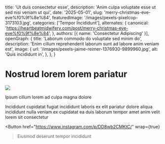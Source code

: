   title: 'Ut duis consectetur esse',
  description: 'Anim culpa voluptate esse ut sed nisi veniam ut qui',
  date: '2025-05-01',
  slug: 'merry-christmas-eve-eve%f0%9f%8e%84',
  featuredImage: '/images/pexels-pixelcop-3173103.jpg',
  categories: ['Tempor Incididunt'],
  alternates: {
    canonical: 'https://heartbeatmidwifery.com/post/merry-christmas-eve-eve%f0%9f%8e%84',
  },
  authors: [{ name: 'Consectetur Adipiscing' }],
  openGraph: {
    title: 'Laborum commodo do voluptate sed minim do',
    description: 'Enim cillum reprehenderit laborum sunt ad labore anim veniam est',
    image: {
      url: '/images/pexels-jaime-reimer-1376930-9899960.jpg',
      alt: 'Quis incididunt in',
    },
  },
}


# Nostrud lorem lorem pariatur

<Image
  src="/images/pexels-coldbeer-277046249-12950414.jpg"
  size="large"
  wrap={true}
/>

Ipsum cillum lorem ad culpa magna dolore

Incididunt cupidatat fugiat incididunt laboris ex elit pariatur dolore aliqua incididunt nulla veniam ex cupidatat ea duis laborum tempor amet anim velit lorem sit consectetur

<Button
  href="https://www.instagram.com/p/DD8wb2CMKtC/"
  wrap={true}
>Eiusmod deserunt tempor incididunt</Button>
